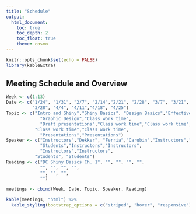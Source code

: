 ```yaml
---
title: "Schedule"
output: 
  html_document:
    toc: true
    toc_depth: 2
    toc_float: true
    theme: cosmo
---
```

```r
knitr::opts_chunk$set(echo = FALSE)
library(kableExtra)
```

## Meeting Schedule and Overview

```r
Week <- c(1:13)
Date <- c("1/24", "1/31", "2/7", "2/14","2/21", "2/28", "3/7", "3/21",
          "3/28", "4/4", "4/11","4/18", "4/25")
Topic <- c("Intro and Shiny","Shiny Basics", "Design Basics","Effective Outreach",
             "Graphic Design","Class work time",
             "Draft presentations","Class work time","Class work time",
           "Class work time","Class work time",
             "Presentations","Presentations")
Speaker <- c("Instructors","Dekker", "Ferria","Carubin","Instructors","Menezes", 
             "Students","Instructors","Instructors",
             "Instructors","Instructors",
           "Students", "Students")
Reading <- c("DC Shiny Basics Ch. 1", "", "", "", "", 
             "", "", "", "",
             "", "", "", 
             "")
 
meetings <- cbind(Week, Date, Topic, Speaker, Reading)

kable(meetings, "html") %>%  
  kable_styling(bootstrap_options = c("striped", "hover", "responsive"))
```
